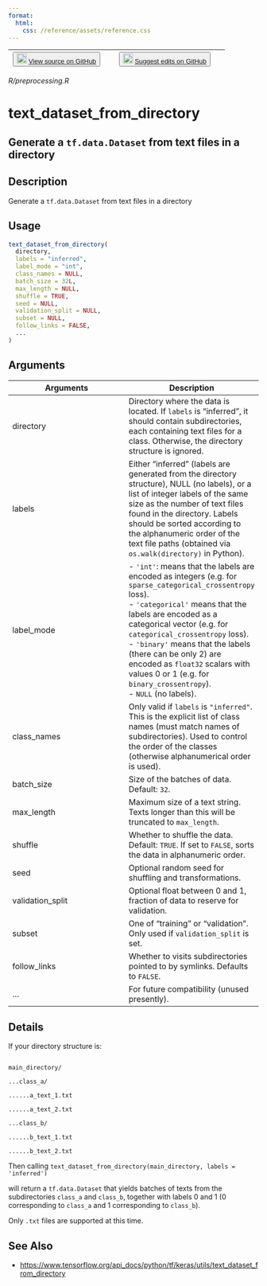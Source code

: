 ```yaml
---
format:
  html:
    css: /reference/assets/reference.css
---
```


| <button class="button"> ![](/reference/assets/GitHub-Mark-32px.png){width="20"} [View source on GitHub](https://github.com/rstudio/keras//blob/main/R/preprocessing.R) </button> | <button class="button"> ![](/reference/assets/GitHub-Mark-32px.png){width="20"} [Suggest edits on GitHub](https://github.com/rstudio/keras//edit/main/R/preprocessing.R) </button> |
|:------------------------------:|:--------------------------------------:|

*R/preprocessing.R*

# text_dataset_from_directory

## Generate a `tf.data.Dataset` from text files in a directory

## Description
Generate a `tf.data.Dataset` from text files in a directory 


## Usage
```r
text_dataset_from_directory( 
  directory, 
  labels = "inferred", 
  label_mode = "int", 
  class_names = NULL, 
  batch_size = 32L, 
  max_length = NULL, 
  shuffle = TRUE, 
  seed = NULL, 
  validation_split = NULL, 
  subset = NULL, 
  follow_links = FALSE, 
  ... 
) 
```

## Arguments
|Arguments|Description|
|---|---|
| directory | Directory where the data is located. If `labels` is "inferred", it should contain subdirectories, each containing text files for a class. Otherwise, the directory structure is ignored. |
| labels | Either "inferred" (labels are generated from the directory structure), NULL (no labels), or a list of integer labels of the same size as the number of text files found in the directory. Labels should be sorted according to the alphanumeric order of the text file paths (obtained via `os.walk(directory)` in Python). |
| label_mode | - `'int'`: means that the labels are encoded as integers (e.g. for `sparse_categorical_crossentropy` loss). <br>- `'categorical'` means that the labels are encoded as a categorical vector (e.g. for `categorical_crossentropy` loss). <br>- `'binary'` means that the labels (there can be only 2) are encoded as `float32` scalars with values 0 or 1 (e.g. for `binary_crossentropy`). <br>- `NULL` (no labels).  |
| class_names | Only valid if `labels` is `"inferred"`. This is the explicit list of class names (must match names of subdirectories). Used to control the order of the classes (otherwise alphanumerical order is used). |
| batch_size | Size of the batches of data. Default: `32`. |
| max_length | Maximum size of a text string. Texts longer than this will be truncated to `max_length`. |
| shuffle | Whether to shuffle the data. Default: `TRUE`. If set to `FALSE`, sorts the data in alphanumeric order. |
| seed | Optional random seed for shuffling and transformations. |
| validation_split | Optional float between 0 and 1, fraction of data to reserve for validation. |
| subset | One of "training" or "validation". Only used if `validation_split` is set. |
| follow_links | Whether to visits subdirectories pointed to by symlinks. Defaults to `FALSE`. |
| ... | For future compatibility (unused presently). |

## Details

If your directory structure is: 

```

main_directory/ 

...class_a/ 

......a_text_1.txt 

......a_text_2.txt 

...class_b/ 

......b_text_1.txt 

......b_text_2.txt 

```

Then calling `text_dataset_from_directory(main_directory, labels = 'inferred')`

will return a `tf.data.Dataset` that yields batches of texts from the subdirectories `class_a` and `class_b`, together with labels 0 and 1 (0 corresponding to `class_a` and 1 corresponding to `class_b`). 

Only `.txt` files are supported at this time. 





## See Also
- [https://www.tensorflow.org/api_docs/python/tf/keras/utils/text_dataset_from_directory](https://www.tensorflow.org/api_docs/python/tf/keras/utils/text_dataset_from_directory)


